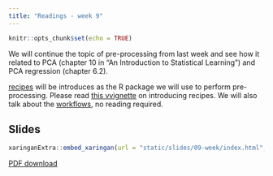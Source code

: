 ```yaml
---
title: "Readings - week 9"
---
```


```r
knitr::opts_chunk$set(echo = TRUE)
```

We will continue the topic of pre-processing from last week and see how it related to PCA (chapter 10 in "An Introduction to Statistical Learning") and PCA regression (chapter 6.2).

[recipes](https://recipes.tidymodels.org/) will be introduces as the R package we will use to perform pre-processing. Please read [this vvignette](https://recipes.tidymodels.org/articles/Simple_Example.html) on introducing recipes. We will also talk about the  [workflows](https://workflows.tidymodels.org/), no reading required.

## Slides

```r
xaringanExtra::embed_xaringan(url = "static/slides/09-week/index.html", ratio = "16:9")
```

[PDF download](static/slides/09-week/09-week.pdf)
